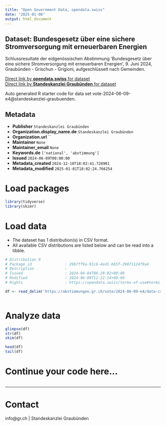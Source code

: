 ```yaml
---
title: "Open Government Data, opendata.swiss"
date: "2025-01-06"
output: html_document
---
```


## Dataset: Bundesgesetz über eine sichere Stromversorgung mit erneuerbaren Energien

Schlussresultate der eidgenössischen Abstimmung 'Bundesgesetz über eine sichere Stromversorgung mit erneuerbaren Energien', 9. Juni 2024, Graubünden - Grischun - Grigioni, aufgeschlüsselt nach Gemeinden.

[Direct link by **opendata.swiss** for dataset](https://opendata.swiss/de/dataset/bundesgesetz-uber-eine-sichere-stromversorgung-mit-erneuerbaren-energien)<br>
[Direct link by **Standeskanzlei Graubünden** for dataset](https://abstimmungen.gr.ch/vote/2024-06-09-e4/data)

Auto generated R starter code for data set vote-2024-06-09-e4@standeskanzlei-graubuenden.

## Metadata

- **Publisher** `Standeskanzlei Graubünden`
- **Organization.display_name.de** `Standeskanzlei Graubünden`
- **Organization.url** ``
- **Maintainer** `None`
- **Maintainer_email** `None`
- **Keywords.de** `['national', 'abstimmung']`
- **Issued** `2024-06-09T00:00:00`
- **Metadata_created** `2024-12-18T18:02:41.728901`
- **Metadata_modified** `2025-01-01T18:02:24.766254`


# Load packages

```r

library(tidyverse)
library(skimr)

```

# Load data

-   The dataset has 1 distribution(s) in CSV format.
-   All available CSV distributions are listed below and can be read into a tibble.

```r

# Distribution 0
# Package_id               : 29b7ff9a-91c6-4ed1-b65f-29071124f9a4
# Description              : 
# Issued                   : 2024-04-04T06:29:02+00:00
# Modified                 : 2024-06-09T11:22:14+00:00
# Rights                   : https://opendata.swiss/terms-of-use#terms_by

df <- read_delim('https://abstimmungen.gr.ch/vote/2024-06-09-e4/data-csv')



```

# Analyze data

```r

glimpse(df)
str(df)
skim(df)

head(df)
tail(df)

```

# Continue your code here...

```r

```

------------------------------------------------------------------------

# Contact

info@gr.ch | Standeskanzlei Graubünden
